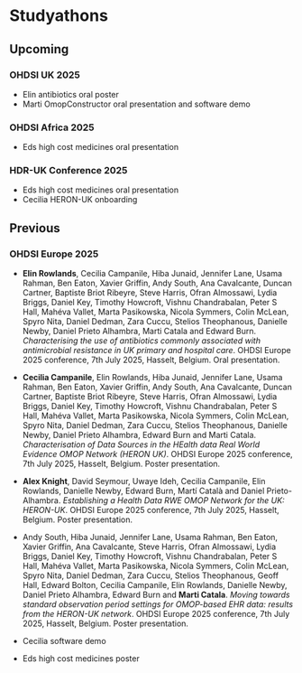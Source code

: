 
# Studyathons

## Upcoming 

### OHDSI UK 2025

- Elin antibiotics oral poster
- Marti OmopConstructor oral presentation and software demo

### OHDSI Africa 2025

- Eds high cost medicines oral presentation

### HDR-UK Conference 2025

- Eds high cost medicines oral presentation
- Cecilia HERON-UK onboarding

## Previous

### OHDSI Europe 2025

- **Elin Rowlands**, Cecilia Campanile, Hiba Junaid, Jennifer Lane, Usama Rahman, Ben Eaton, Xavier Griffin, Andy South, Ana Cavalcante, Duncan Cartner, Baptiste Briot Ribeyre, Steve Harris, Ofran Almossawi, Lydia Briggs, Daniel Key, Timothy Howcroft, Vishnu Chandrabalan, Peter S Hall, Mahéva Vallet, Marta Pasikowska, Nicola Symmers, Colin McLean, Spyro Nita, Daniel Dedman, Zara Cuccu, Stelios Theophanous, Danielle Newby, Daniel Prieto Alhambra, Marti Catala and Edward Burn. *Characterising the use of antibiotics commonly associated with antimicrobial resistance in UK primary and hospital care*. OHDSI Europe 2025 conference, 7th July 2025, Hasselt, Belgium. Oral presentation.

- **Cecilia Campanile**, Elin Rowlands, Hiba Junaid, Jennifer Lane, Usama Rahman, Ben Eaton, Xavier Griffin, Andy South, Ana Cavalcante, Duncan Cartner, Baptiste Briot Ribeyre, Steve Harris, Ofran Almossawi, Lydia Briggs, Daniel Key, Timothy Howcroft, Vishnu Chandrabalan, Peter S Hall, Mahéva Vallet, Marta Pasikowska, Nicola Symmers, Colin McLean, Spyro Nita, Daniel Dedman, Zara Cuccu, Stelios Theophanous, Danielle Newby, Daniel Prieto Alhambra,  Edward Burn and Marti Catala. *Characterisation of Data Sources in the HEalth data Real World Evidence OMOP Network (HERON UK)*. OHDSI Europe 2025 conference, 7th July 2025, Hasselt, Belgium. Poster presentation.

- **Alex Knight**, David Seymour, Uwaye Ideh, Cecilia Campanile, Elin Rowlands, Danielle Newby, Edward Burn, Martí Català and Daniel Prieto-Alhambra. *Establishing a Health Data RWE OMOP Network for the UK: HERON-UK*. OHDSI Europe 2025 conference, 7th July 2025, Hasselt, Belgium. Poster presentation.

- Andy South, Hiba Junaid, Jennifer Lane, Usama Rahman, Ben Eaton, Xavier Griffin, Ana Cavalcante, Steve Harris, Ofran Almossawi, Lydia Briggs, Daniel Key, Timothy Howcroft, Vishnu Chandrabalan, Peter S Hall, Mahéva Vallet, Marta Pasikowska, Nicola Symmers, Colin McLean, Spyro Nita, Daniel Dedman, Zara Cuccu, Stelios Theophanous,  Geoff Hall, Edward Bolton, Cecilia Campanile, Elin Rowlands, Danielle Newby, Daniel Prieto Alhambra, Edward Burn and **Marti Catala**. *Moving towards standard observation period settings for OMOP-based EHR data: results from the HERON-UK network*. OHDSI Europe 2025 conference, 7th July 2025, Hasselt, Belgium. Poster presentation.

- Cecilia software demo
- Eds high cost medicines poster





